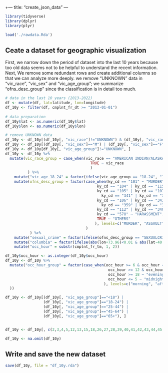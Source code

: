 +---
title: "create_json_data"
---

```r
library(tidyverse)
library(dplyr)
library(plyr)

load('./rawdata.Rda')
```

## Ceate a dataset for geographic visualization

First, we narrow down the period of dataset into the last 10 years because too old data seems not to be helpful to understand the recent information.
Next, We remove some redundant rows and create additional columns so that we can analyze more deeply.
we remove "UNKNOWN" data in "vic_race", "vic_sex" and "vic_age_group"; we summarize "ofns_desc_group" since the classification is in detail too much. 

```r
# data in the last 10 years (2013-2022)
df <- mutate(df, lat=latitude, lon=longitude)
df_10y <- filter(df, cmplnt_fr_dt >= "2013-01-01")
  
# data preparation
df_10y$lat <- as.numeric(df_10y$lat)
df_10y$lon <- as.numeric(df_10y$lon)

# remove UNKNOWN data
df_10y <- df_10y[(df_10y[, "vic_race"]!="UNKNOWN") & (df_10y[, "vic_race"]!="(null)"), ]
df_10y <- df_10y[(df_10y[, "vic_sex"]=="M") | (df_10y[, "vic_sex"]=="F"), ] 
df_10y <- df_10y[df_10y[, "vic_age_group"]!="UNKNOWN", ]
df_10y <- df_10y %>%
  mutate(vic_race_group = case_when(vic_race == "AMERICAN INDIAN/ALASKAN NATIVE" | vic_race == "BLACK HISPANIC" ~ "OTHERS",
                                      TRUE ~ vic_race
                                      )
          ) %>%
    mutate("vic_age_18_24" = factor(ifelse(vic_age_group == "18-24", "18-24", "Others"))) %>%
    mutate(ofns_desc_group = factor(case_when(ky_cd == "101" ~ "MURDER",
                                         ky_cd == "104" | ky_cd == "115" | ky_cd == "116" | ky_cd == "233"　~ "SEXUALCRIME",
                                         ky_cd == "105" | ky_cd == "107" | ky_cd == "109" | ky_cd == "110" | ky_cd == "232" | 
                                           ky_cd == "341" | ky_cd == "343" ~ "ROBBERY",
                                         ky_cd == "106" | ky_cd == "343" | ky_cd == "344" | ky_cd == "355" | ky_cd == "358" | 
                                           ky_cd == "359" | ky_cd == "361" ~ "ASSAULT",
                                         ky_cd == "112" | ky_cd == "340" ~ "FRAUD",
                                         ky_cd == "578" ~ "HARASSMENT",
                                         TRUE ~ "OTHERS"
                                        ), levels=c("MURDER", "ASSAULT", "ROBBERY", "SEXUALCRIME", "FRAUD", "HARASSMENT", "OTHERS")
                                    )
           ) %>%
    mutate("sexual_crime" = factor(ifelse(ofns_desc_group == "SEXUALCRIME", "SEXUALCRIME", "OTHERS")))　%>%
    mutate("columbia" = factor(ifelse(abs(lon+73.96)<0.01 & abs(lat-40.81)<0.01, "Columbia_Area", "Others"))) %>%
    mutate("occ_hour" = substr(cmplnt_fr_tm, 1, 2)) 

df_10y$occ_hour <- as.integer(df_10y$occ_hour)
df_10y <- df_10y %>% 
  mutate("occ_hour_group" = factor(case_when(occ_hour >= 6 & occ_hour <= 11 ~ "morning",
                                              occ_hour >= 12 & occ_hour <= 17 ~ "afternoon",
                                              occ_hour >= 18 ~ "evening",
                                              occ_hour <= 5 ~ "midnight"
                                            ), levels=c("morning", "afternoon", "evening", "midnight")
  ))

df_10y <- df_10y[(df_10y[, "vic_age_group"]=="<18") | 
                 (df_10y[, "vic_age_group"]=="18-24") | 
                 (df_10y[, "vic_age_group"]=="25-44") | 
                 (df_10y[, "vic_age_group"]=="45-64") | 
                 (df_10y[, "vic_age_group"]=="65+"), ]


df_10y <- df_10y[, c(2,3,4,5,12,13,15,18,26,27,28,39,40,41,42,43,44,45,46,47)]

df_10y <- na.omit(df_10y) 
```


## Write and save the new dataset

```r

save(df_10y, file = "df_10y.rda")
```
